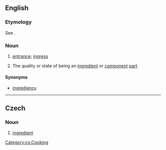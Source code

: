 ==English==

===Etymology===
See {{m|en|ingredient}}.

===Noun===
{{en-noun|-}}

# {{lb|en|obsolete}} [[entrance]]; [[ingress]]
#: {{rfquotek|Sir M. Hale}}
# {{lb|en|obsolete}} The quality or state of being an [[ingredient]] or [[component]] [[part]].
#: {{rfquotek|Boyle}}

====Synonyms====
* [[ingrediency]]

{{Webster 1913}}

----

==Czech==

===Noun===
{{cs-noun|g=f}}

# [[ingredient]]

[[Category:cs:Cooking]]